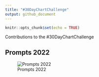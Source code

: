 ```yaml
---
title: "#30DayChartChallenge"
output: github_document
---
```


```r
knitr::opts_chunk$set(echo = TRUE)
```

Contributions to the #30DayChartChallenge

## Prompts 2022

![Prompts 2022](https://pbs.twimg.com/media/FM8RLvKWQAUy5_d?format=jpg)